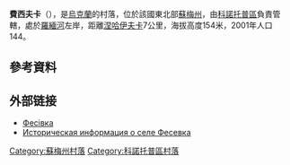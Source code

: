 {{coord|51|3|16|N|33|18|4|E|scale:100000_region:UA|display=title}}

'''費西夫卡'''（{{lang-uk|Фесівка}}），是[[烏克蘭|烏克蘭]]的村落，位於該國東北部[[蘇梅州|蘇梅州]]，由[[科諾托普區|科諾托普區]]負責管轄，處於[[羅緬河|羅緬河]]左岸，距離[[涅哈伊夫卡_(科諾托普區)|涅哈伊夫卡]]7公里，海拔高度154米，2001年人口144。

==參考資料==
{{reflist}}

==外部链接==
* [http://w1.c1.rada.gov.ua/pls/z7502/A005?rdat1=02.02.2010&rf7571=29052 Фесівка]{{dead link|date=2018年4月 |bot=InternetArchiveBot |fix-attempted=yes }}
* [http://www.surnameindex.info/info/chernigov/konotop/fesevka/index.html Историческая информация о селе Фесевка] {{Wayback|url=http://www.surnameindex.info/info/chernigov/konotop/fesevka/index.html |date=20210527201416 }} {{ref-ru}}

{{DEFAULTSORT:Фесівка}}

[[Category:蘇梅州村落|Category:蘇梅州村落]]
[[Category:科諾托普區村落|Category:科諾托普區村落]]


{{Sumy-geo-stub}}